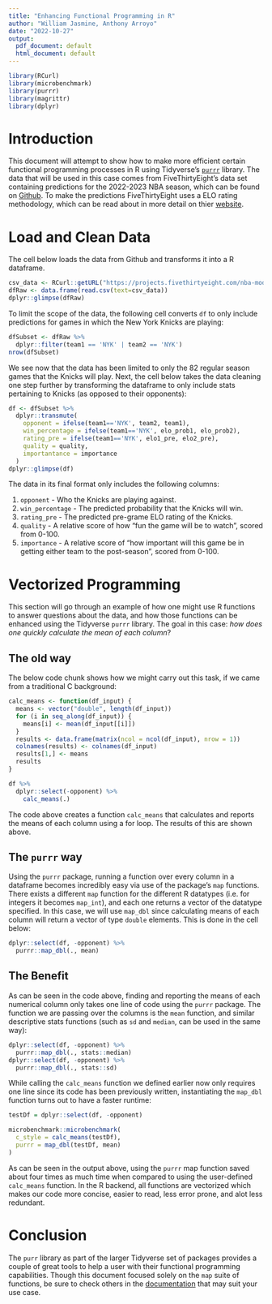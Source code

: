 ```yaml
---
title: "Enhancing Functional Programming in R"
author: "William Jasmine, Anthony Arroyo"
date: "2022-10-27"
output:
  pdf_document: default
  html_document: default
---
```


```r
library(RCurl)
library(microbenchmark)
library(purrr)
library(magrittr)
library(dplyr)
```

# Introduction 

This document will attempt to show how to make more efficient certain functional programming processes in R using Tidyverse's [`purrr`](https://purrr.tidyverse.org/) library. The data that will be used in this case comes from FiveThirtyEight's data set containing predictions for the 2022-2023 NBA season, which can be found on [Github](https://github.com/fivethirtyeight/data/tree/master/nba-forecasts). To make the predictions FiveThirtyEight uses a ELO rating methodology, which can be read about in more detail on thier [website](https://fivethirtyeight.com/methodology/how-our-nba-predictions-work/).

# Load and Clean Data

The cell below loads the data from Github and transforms it into a R dataframe. 

```r
csv_data <- RCurl::getURL("https://projects.fivethirtyeight.com/nba-model/nba_elo_latest.csv")
dfRaw <- data.frame(read.csv(text=csv_data))
dplyr::glimpse(dfRaw)
```

To limit the scope of the data, the following cell converts `df` to only include predictions for games in which the New York Knicks are playing:

```r
dfSubset <- dfRaw %>%
  dplyr::filter(team1 == 'NYK' | team2 == 'NYK')
nrow(dfSubset)
```

We see now that the data has been limited to only the 82 regular season games that the Knicks will play. Next, the cell below takes the data cleaning one step further by transforming the dataframe to only include stats pertaining to Knicks (as opposed to their opponents): 

```r
df <- dfSubset %>%
  dplyr::transmute(
    opponent = ifelse(team1=='NYK', team2, team1),
    win_percentage = ifelse(team1=='NYK', elo_prob1, elo_prob2),
    rating_pre = ifelse(team1=='NYK', elo1_pre, elo2_pre),
    quality = quality,
    importantance = importance
  )
dplyr::glimpse(df)
```

The data in its final format only includes the following columns:

1. `opponent` - Who the Knicks are playing against.
2. `win_percentage` - The predicted probability that the Knicks will win.
3. `rating_pre` - The predicted pre-grame ELO rating of the Knicks.
4. `quality` - A relative score of how "fun the game will be to watch", scored from 0-100. 
5. `importance` - A relative score of "how important will this game be in getting either team to the post-season", scored from 0-100.

# Vectorized Programming 

This section will go through an example of how one might use R functions to answer questions about the data, and how those functions can be enhanced using the Tidyverse `purrr` library. The goal in this case: *how does one quickly calculate the mean of each column*?

## The old way

The below code chunk shows how we might carry out this task, if we came from a traditional C background:

```r
calc_means <- function(df_input) {
  means <- vector("double", length(df_input))
  for (i in seq_along(df_input)) {
    means[i] <- mean(df_input[[i]])
  }
  results <- data.frame(matrix(ncol = ncol(df_input), nrow = 1))
  colnames(results) <- colnames(df_input)
  results[1,] <- means
  results
}

df %>%
  dplyr::select(-opponent) %>%
    calc_means(.)
```

The code above creates a function `calc_means` that calculates and reports the means of each column using a for loop. The results of this are shown above.

## The `purrr` way

Using the `purrr` package, running a function over every column in a dataframe becomes incredibly easy via use of the package's `map` functions. There exists a different `map` function for the different R datatypes (i.e. for integers it becomes `map_int`), and each one returns a vector of the datatype specified. In this case, we will use `map_dbl` since calculating means of each column will return a vector of type `double` elements. This is done in the cell below:

```r
dplyr::select(df, -opponent) %>%
  purrr::map_dbl(., mean)
```


## The Benefit

As can be seen in the code above, finding and reporting the means of each numerical column only takes one line of code using the `purrr` package. The function we are passing over the columns is the `mean` function, and similar descriptive stats functions (such as `sd` and `median`, can be used in the same way):

```r
dplyr::select(df, -opponent) %>%
  purrr::map_dbl(., stats::median)
dplyr::select(df, -opponent) %>%
  purrr::map_dbl(., stats::sd)
```

While calling the `calc_means` function we defined earlier now only requires one line since its code has been previously written, instantiating the `map_dbl` function turns out to have a faster runtime:

```r
testDf = dplyr::select(df, -opponent)

microbenchmark::microbenchmark(
  c_style = calc_means(testDf),
  purrr = map_dbl(testDf, mean)
)
```

As can be seen in the output above, using the `purrr` map function saved about four times as much time when compared to using the user-defined `calc_means` function. In the R backend, all functions are vectorized which makes our code more concise, easier to read, less error prone, and alot less redundant.

# Conclusion 

The `purr` library as part of the larger Tidyverse set of packages provides a couple of great tools to help a user with their functional programming capabilities. Though this document focused solely on the `map` suite of functions, be sure to check others in the [documentation](https://purrr.tidyverse.org/) that may suit your use case. 
